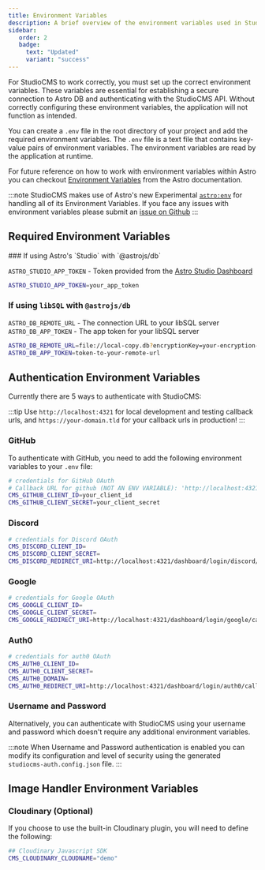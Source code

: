 ```yaml
---
title: Environment Variables
description: A brief overview of the environment variables used in StudioCMS.
sidebar:
   order: 2
   badge:
     text: "Updated"
     variant: "success"
---
```


For StudioCMS to work correctly, you must set up the correct environment variables. These variables are essential for establishing a secure connection to Astro DB and authenticating with the StudioCMS API. Without correctly configuring these environment variables, the application will not function as intended.

You can create a `.env` file in the root directory of your project and add the required environment variables. The `.env` file is a text file that contains key-value pairs of environment variables. The environment variables are read by the application at runtime.

For future reference on how to work with environment variables within Astro you can checkout [Environment Variables](https://docs.astro.build/guides/environment-variables) from the Astro documentation.

:::note
StudioCMS makes use of Astro's new Experimental [`astro:env`](https://docs.astro.build/en/reference/configuration-reference/#experimentalenv) for handling all of its Environment Variables. If you face any issues with environment variables please submit an [issue on Github](https://github.com/astrolicious/studiocms/issues/new/choose)
:::

## Required Environment Variables

<StudioHeading>
### If using Astro's `Studio` with `@astrojs/db`
</StudioHeading>

`ASTRO_STUDIO_APP_TOKEN` - Token provided from the [Astro Studio Dashboard](https://studio.astro.build)

```bash title=".env"
ASTRO_STUDIO_APP_TOKEN=your_app_token
```

### If using `libSQL` with `@astrojs/db`

`ASTRO_DB_REMOTE_URL` - The connection URL to your libSQL server
`ASTRO_DB_APP_TOKEN` - The app token for your libSQL server

```bash title=".env"
ASTRO_DB_REMOTE_URL=file://local-copy.db?encryptionKey=your-encryption-key&syncInterval=60&syncUrl=libsql%3A%2F%2Fyour.server.io
ASTRO_DB_APP_TOKEN=token-to-your-remote-url
```

## Authentication Environment Variables

Currently there are 5 ways to authenticate with StudioCMS:

:::tip
Use `http://localhost:4321` for local development and testing callback urls, and `https://your-domain.tld` for your callback urls in production!
:::

### GitHub

To authenticate with GitHub, you need to add the following environment variables to your `.env` file:

```bash title=".env"
# credentials for GitHub OAuth
# Callback URL for github (NOT AN ENV VARIABLE): 'http://localhost:4321/dashboard/login/github/callback'
CMS_GITHUB_CLIENT_ID=your_client_id
CMS_GITHUB_CLIENT_SECRET=your_client_secret
```

### Discord

```bash title=".env"
# credentials for Discord OAuth
CMS_DISCORD_CLIENT_ID=
CMS_DISCORD_CLIENT_SECRET=
CMS_DISCORD_REDIRECT_URI=http://localhost:4321/dashboard/login/discord/callback
```

### Google

```bash title=".env"
# credentials for Google OAuth
CMS_GOOGLE_CLIENT_ID=
CMS_GOOGLE_CLIENT_SECRET=
CMS_GOOGLE_REDIRECT_URI=http://localhost:4321/dashboard/login/google/callback
```

### Auth0

```bash title=".env"
# credentials for auth0 OAuth
CMS_AUTH0_CLIENT_ID=
CMS_AUTH0_CLIENT_SECRET=
CMS_AUTH0_DOMAIN=
CMS_AUTH0_REDIRECT_URI=http://localhost:4321/dashboard/login/auth0/callback
```

### Username and Password

Alternatively, you can authenticate with StudioCMS using your username and password which doesn't require any additional environment variables.

:::note
When Username and Password authentication is enabled you can modify its configuration and level of security using the generated `studiocms-auth.config.json` file.
:::

## Image Handler Environment Variables

### Cloudinary (Optional)

If you choose to use the built-in Cloudinary plugin, you will need to define the following:

```bash title=".env"
## Cloudinary Javascript SDK
CMS_CLOUDINARY_CLOUDNAME="demo"
```